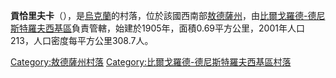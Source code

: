 {{unreferenced|time=2018-10-28T09:15:21+00:00}}
{{coord|46|14|23|N|30|4|15|E|scale:30000|display=title}}

'''貢恰里夫卡'''（{{lang-uk|Гончарівка}}），是[[烏克蘭|烏克蘭]]的村落，位於該國西南部[[敖德薩州|敖德薩州]]，由[[比爾戈羅德-德尼斯特羅夫西基區|比爾戈羅德-德尼斯特羅夫西基區]]負責管轄，始建於1905年，面積0.69平方公里，2001年人口213，人口密度每平方公里308.7人。

{{DEFAULTSORT:Гончарівка}}
[[Category:敖德薩州村落|Category:敖德薩州村落]]
[[Category:比爾戈羅德-德尼斯特羅夫西基區村落|Category:比爾戈羅德-德尼斯特羅夫西基區村落]]


{{Odessa-geo-stub}}